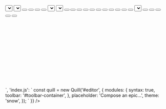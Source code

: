 
<title>Full Editor</title>

<div style={{margin: '20px auto', maxWidth: 800}}>
<Sandpack
  preferPreview
  externalResources={[
    "{{site.highlightjs}}/highlight.min.js",
    "{{site.highlightjs}}/styles/monokai-sublime.min.css",
    "{{site.katex}}/katex.min.css",
    "{{site.cdn}}/quill.snow.css",
    "{{site.cdn}}/quill.js"
  ]}
  files={{
    'index.html': `
<div id="standalone-container">
  <div id="toolbar-container">
    <span class="ql-formats">
      <select class="ql-font"></select>
      <select class="ql-size"></select>
    </span>
    <span class="ql-formats">
      <button class="ql-bold"></button>
      <button class="ql-italic"></button>
      <button class="ql-underline"></button>
      <button class="ql-strike"></button>
    </span>
    <span class="ql-formats">
      <select class="ql-color"></select>
      <select class="ql-background"></select>
    </span>
    <span class="ql-formats">
      <button class="ql-script" value="sub"></button>
      <button class="ql-script" value="super"></button>
    </span>
    <span class="ql-formats">
      <button class="ql-header" value="1"></button>
      <button class="ql-header" value="2"></button>
      <button class="ql-blockquote"></button>
      <button class="ql-code-block"></button>
    </span>
    <span class="ql-formats">
      <button class="ql-list" value="ordered"></button>
      <button class="ql-list" value="bullet"></button>
      <button class="ql-indent" value="-1"></button>
      <button class="ql-indent" value="+1"></button>
    </span>
    <span class="ql-formats">
      <button class="ql-direction" value="rtl"></button>
      <select class="ql-align"></select>
    </span>
    <span class="ql-formats">
      <button class="ql-link"></button>
      <button class="ql-image"></button>
      <button class="ql-video"></button>
      <button class="ql-formula"></button>
    </span>
    <span class="ql-formats">
      <button class="ql-clean"></button>
    </span>
  </div>
  <div id="editor" style="height: 220px">
  </div>
</div>
<script src="/index.js"></script>
    `,
    'index.js': `
const quill = new Quill('#editor', {
  modules: {
    syntax: true,
    toolbar: '#toolbar-container',
  },
  placeholder: 'Compose an epic...',
  theme: 'snow',
});
    `
  }}
/>
</div>
